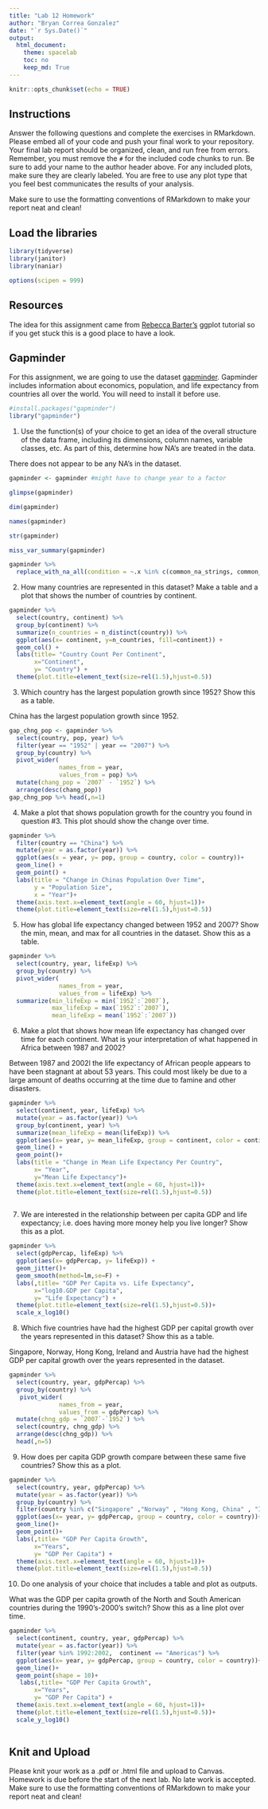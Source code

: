 ```yaml
---
title: "Lab 12 Homework"
author: "Bryan Correa Gonzalez"
date: "`r Sys.Date()`"
output:
  html_document:
    theme: spacelab
    toc: no
    keep_md: True
---
```


```r
knitr::opts_chunk$set(echo = TRUE)
```

## Instructions
Answer the following questions and complete the exercises in RMarkdown. Please embed all of your code and push your final work to your repository. Your final lab report should be organized, clean, and run free from errors. Remember, you must remove the `#` for the included code chunks to run. Be sure to add your name to the author header above. For any included plots, make sure they are clearly labeled. You are free to use any plot type that you feel best communicates the results of your analysis.  

Make sure to use the formatting conventions of RMarkdown to make your report neat and clean!  

## Load the libraries
```r
library(tidyverse)
library(janitor)
library(naniar)
``` 

```r
options(scipen = 999)
```

## Resources
The idea for this assignment came from [Rebecca Barter's](http://www.rebeccabarter.com/blog/2017-11-17-ggplot2_tutorial/) ggplot tutorial so if you get stuck this is a good place to have a look.  

## Gapminder
For this assignment, we are going to use the dataset [gapminder](https://cran.r-project.org/web/packages/gapminder/index.html). Gapminder includes information about economics, population, and life expectancy from countries all over the world. You will need to install it before use.  
```r
#install.packages("gapminder")
library("gapminder")
```

1. Use the function(s) of your choice to get an idea of the overall structure of the data frame, including its dimensions, column names, variable classes, etc. As part of this, determine how NA's are treated in the data.   

There does not appear to be any NA's in the dataset.

```r
gapminder <- gapminder #might have to change year to a factor
```

```r
glimpse(gapminder)
```
```r
dim(gapminder)
```
```r
names(gapminder)
```
```r
str(gapminder)
```
```r
miss_var_summary(gapminder)
```
```r
gapminder %>% 
  replace_with_na_all(condition = ~.x %in% c(common_na_strings, common_na_numbers))
```

2. How many countries are represented in this dataset? Make a table and a plot that shows the number of countries by continent.  

```r
gapminder %>% 
  select(country, continent) %>% 
  group_by(continent) %>% 
  summarize(n_countries = n_distinct(country)) %>% 
  ggplot(aes(x= continent, y=n_countries, fill=continent)) + 
  geom_col() + 
  labs(title= "Country Count Per Continent",
       x="Continent",
       y= "Country") + 
  theme(plot.title=element_text(size=rel(1.5),hjust=0.5))
```


3. Which country has the largest population growth since 1952? Show this as a table.

China has the largest population growth since 1952.

```r
gap_chng_pop <- gapminder %>% 
  select(country, pop, year) %>%
  filter(year == "1952" | year == "2007") %>% 
  group_by(country) %>%
  pivot_wider( 
              names_from = year,
              values_from = pop) %>% 
  mutate(chang_pop = `2007` - `1952`) %>% 
  arrange(desc(chang_pop))
gap_chng_pop %>% head(,n=1)
```

4. Make a plot that shows population growth for the country you found in question #3. This plot should show the change over time.  
```r
gapminder %>% 
  filter(country == "China") %>% 
  mutate(year = as.factor(year)) %>% 
  ggplot(aes(x = year, y= pop, group = country, color = country))+
  geom_line() +
  geom_point() +
  labs(title = "Change in Chinas Population Over Time",
       y = "Population Size",
       x = "Year")+
  theme(axis.text.x=element_text(angle = 60, hjust=1))+
  theme(plot.title=element_text(size=rel(1.5),hjust=0.5))
```

5. How has global life expectancy changed between 1952 and 2007? Show the min, mean, and max for all countries in the dataset. Show this as a table.  

```r
gapminder %>% 
  select(country, year, lifeExp) %>% 
  group_by(country) %>%
  pivot_wider( 
              names_from = year,
              values_from = lifeExp) %>% 
  summarize(min_lifeExp = min(`1952`:`2007`),
            max_lifeExp = max(`1952`:`2007`),
            mean_lifeExp = mean(`1952`:`2007`))
```

6. Make a plot that shows how mean life expectancy has changed over time for each continent. What is your interpretation of what happened in Africa between 1987 and 2002? 

Between 1987 and 2002l the life expectancy of African people appears to have been stagnant at about 53 years. This could most likely be due to a large amount of deaths occurring at the time due to famine and other disasters.

```r
gapminder %>% 
  select(continent, year, lifeExp) %>% 
  mutate(year = as.factor(year)) %>% 
  group_by(continent, year) %>% 
  summarize(mean_lifeExp = mean(lifeExp)) %>% 
  ggplot(aes(x= year, y= mean_lifeExp, group = continent, color = continent))+
  geom_line() +
  geom_point()+
  labs(title = "Change in Mean Life Expectancy Per Country",
       x= "Year",
       y="Mean Life Expectancy")+
  theme(axis.text.x=element_text(angle = 60, hjust=1))+
  theme(plot.title=element_text(size=rel(1.5),hjust=0.5))
  
```


7. We are interested in the relationship between per capita GDP and life expectancy; i.e. does having more money help you live longer? Show this as a plot.  

```r
gapminder %>% 
  select(gdpPercap, lifeExp) %>% 
  ggplot(aes(x= gdpPercap, y= lifeExp)) +
  geom_jitter()+
  geom_smooth(method=lm,se=F) + 
  labs(,title= "GDP Per Capita vs. Life Expectancy",
       x="log10.GDP per Capita",
       y= "Life Expectancy") + 
  theme(plot.title=element_text(size=rel(1.5),hjust=0.5))+
  scale_x_log10()
```


8. Which five countries have had the highest GDP per capital growth over the years represented in this dataset? Show this as a table.

Singapore, Norway, Hong Kong, Ireland and Austria have had the highest GDP per capital growth over the years represented in the dataset. 

```r
gapminder %>% 
  select(country, year, gdpPercap) %>% 
  group_by(country) %>% 
   pivot_wider( 
              names_from = year,
              values_from = gdpPercap) %>% 
  mutate(chng_gdp = `2007`-`1952`) %>% 
  select(country, chng_gdp) %>% 
  arrange(desc(chng_gdp)) %>% 
  head(,n=5)
```

9. How does per capita GDP growth compare between these same five countries? Show this as a plot.  
```r
gapminder %>% 
  select(country, year, gdpPercap) %>% 
  mutate(year = as.factor(year)) %>% 
  group_by(country) %>% 
  filter(country %in% c("Singapore" ,"Norway" , "Hong Kong, China" , "Ireland" , "Austria")) %>%
  ggplot(aes(x= year, y= gdpPercap, group = country, color = country))+
  geom_line()+
  geom_point()+
  labs(,title= "GDP Per Capita Growth",
       x="Years",
       y= "GDP Per Capita") + 
  theme(axis.text.x=element_text(angle = 60, hjust=1))+
  theme(plot.title=element_text(size=rel(1.5),hjust=0.5))
```


10. Do one analysis of your choice that includes a table and plot as outputs. 

What was the GDP per capita growth of the North and South American countries during the 1990's-2000's switch? Show this as a line plot over time.

```r
gapminder %>% 
  select(continent, country, year, gdpPercap) %>% 
  mutate(year = as.factor(year)) %>% 
  filter(year %in% 1992:2002,  continent == "Americas") %>% 
  ggplot(aes(x= year, y= gdpPercap, group = country, color = country))+
  geom_line()+
  geom_point(shape = 10)+
   labs(,title= "GDP Per Capita Growth",
       x="Years",
       y= "GDP Per Capita") + 
  theme(axis.text.x=element_text(angle = 60, hjust=1))+
  theme(plot.title=element_text(size=rel(1.5),hjust=0.5))+
  scale_y_log10()
  
```


## Knit and Upload
Please knit your work as a .pdf or .html file and upload to Canvas. Homework is due before the start of the next lab. No late work is accepted. Make sure to use the formatting conventions of RMarkdown to make your report neat and clean! 